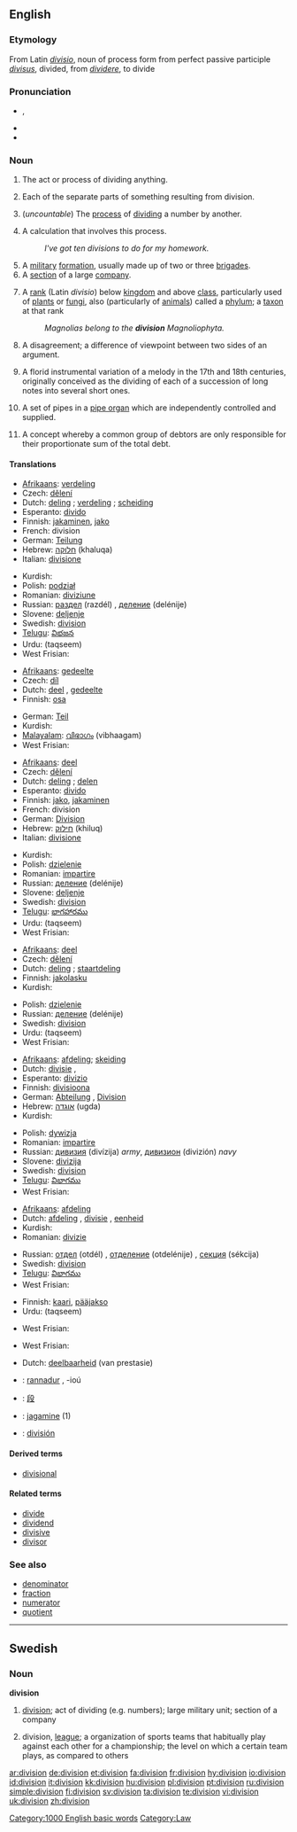 {{see|división}}
==English==

===Etymology===
From Latin ''[[divisio]]'', noun of process form from perfect passive participle ''[[divisus]]'', divided, from ''[[dividere]]'', to divide

===Pronunciation===
* {{IPA|/dɪˈvɪʒən/}}, {{SAMPA|/dI"vIZ@n/}}
* {{audio|en-us-division.ogg|Audio (US)}}
* {{rhymes|ɪʒən}}

===Noun===
{{en-noun|s|-}}

# {{uncountable}} The act or process of dividing anything.
# Each of the separate parts of something resulting from division.
# {{arithmetic}} (''uncountable'') The [[process]] of [[divide|dividing]] a number by another.
# {{arithmetic}} A calculation that involves this process.
#: ''I've got ten divisions to do for my homework.''
# A [[military]] [[formation]], usually made up of two or three [[brigade]]s.
# A [[section]] of a large [[company]].
# {{context|biology|taxonomy}} A [[rank]] (Latin ''divisio'') below [[kingdom]] and above [[class]], particularly used of [[plant|plants]] or [[fungus|fungi]], also (particularly of [[animal]]s) called a [[phylum]]; a [[taxon]] at that rank
#: ''Magnolias belong to the '''division''' Magnoliophyta.''
# A disagreement; a difference of viewpoint between two sides of an argument.
# {{music}} A florid instrumental variation of a melody in the 17th and 18th centuries, originally conceived as the dividing of each of a succession of long notes into several short ones.
# {{music}} A set of pipes in a [[pipe organ]] which are independently controlled and supplied.
# {{law}} A concept whereby a common group of debtors are only responsible for their proportionate sum of the total debt.

====Translations====
{{trans-top|act or process of dividing anything}}
* [[Afrikaans]]: [[verdeling]]
* Czech: [[dělení]] {{n}}
* Dutch: [[deling]] {{f}}; [[verdeling]] {{f}}; [[scheiding]] {{f}}
* Esperanto: [[divido]]
* Finnish: [[jakaminen]], [[jako]]
* French: division {{f}}
* German: [[Teilung]] {{f}}
* Hebrew: [[חלוקה]] (khaluqa) {{f}}
* Italian: [[divisione]] {{f}}
{{trans-mid}}
* Kurdish: {{KUchar|[[دابه‌ش]]}}
* Polish: [[podział]] {{m}}
* Romanian: [[diviziune]] {{f}}
* Russian: [[раздел]] (razdél) {{m}}, [[деление]] (delénije) {{n}}
* Slovene: [[deljenje]] {{n}}
* Swedish: [[division#Swedish|division]] {{c}}
* [[Telugu]]: [[విభజన]]
* Urdu: {{ur-Arab|[[تقسیم]]}} (taqseem) {{f}}
* West Frisian: {{t|fy|yndieling|c}}
{{trans-bottom}}

{{trans-top|each of the parts resulting from division}}
* [[Afrikaans]]: [[gedeelte]]
* Czech: [[díl]] {{m}}
* Dutch: [[deel]] {{n}}, [[gedeelte]] {{n}}
* Finnish: [[osa]]
{{trans-mid}}
* German: [[Teil]] {{m}}
* Kurdish: {{KUchar|[[به‌ش]]}}
* [[Malayalam]]: [[വിഭാഗം]] (vibhaagam)
* West Frisian: {{t|fy|ôfdieling|c}}
{{trans-bottom}}

{{trans-top|arithmetic: process of dividing a number by another}}
* [[Afrikaans]]: [[deel]]
* Czech: [[dělení]] {{n}}
* Dutch: [[deling]] {{f}}; [[delen]] {{n}}
* Esperanto: [[divido]]
* Finnish: [[jako]], [[jakaminen]]
* French: division {{f}}
* German: [[Division]] {{f}}
* Hebrew: [[חילוק]] (khiluq) {{m}}
* Italian: [[divisione]] {{f}}
{{trans-mid}}
* Kurdish: {{KUchar|[[دابه‌ش]]}}
* Polish: [[dzielenie]] {{n}}
* Romanian: [[impartire]] {{f}}
* Russian: [[деление]] (delénije) {{n}}
* Slovene: [[deljenje]] {{n}}
* Swedish: [[division#Swedish|division]] {{c}}
* [[Telugu]]: [[భాగహారము]]
* Urdu: {{ur-Arab|[[تقسیم]]}} (taqseem) {{f}}
* West Frisian: {{t|fy|dieling|c}}
{{trans-bottom}}

{{trans-top|arithmetic: calculation involving this process}}
* [[Afrikaans]]: [[deel]]
* Czech: [[dělení]] {{n}}
* Dutch: [[deling]] {{f}}; [[staartdeling]] {{f}}
* Finnish: [[jakolasku]]
* Kurdish: {{KUchar|[[دابه‌ش]]}}
{{trans-mid}}
* Polish: [[dzielenie]] {{n}}
* Russian: [[деление]] (delénije) {{n}}
* Swedish: [[division#Swedish|division]] {{c}}
* Urdu: {{ur-Arab|[[تقسیم]]}} (taqseem) {{f}}
* West Frisian: {{t|fy|dieling|c}}
{{trans-bottom}}

{{trans-top|large military unit}}
* [[Afrikaans]]: [[afdeling]]; [[skeiding]]
* Dutch: [[divisie]] {{f}},
* Esperanto: [[divizio]]
* Finnish: [[divisioona]]
* German: [[Abteilung]] {{f}}, [[Division]] {{f}}
* Hebrew: [[אוגדה]] (ugda) {{f}}
* Kurdish: {{KUchar|[[فرقه‌]]}}
{{trans-mid}}
* Polish: [[dywizja]] {{f}}
* Romanian: [[impartire]] {{f}}
* Russian: [[дивизия]] (divízija) {{f}} ''army'', [[дивизион]] (divizión) {{m}} ''navy''
* Slovene: [[divizija]] {{f}}
* Swedish: [[division#Swedish|division]] {{c}}
* [[Telugu]]: [[విభాగము]]
* West Frisian: {{t|fy|divyzje|c}}
{{trans-bottom}}

{{trans-top|section of a large company}}
* [[Afrikaans]]: [[afdeling]]
* Dutch: [[afdeling]] {{f}}, [[divisie]] {{f}}, [[eenheid]] {{f}}
* Kurdish: {{KUchar|[[به‌ش]]}}
* Romanian: [[divizie]] {{f}}
{{trans-mid}}
* Russian: [[отдел]] (otdél) {{m}}, [[отделение]] (otdelénije) {{n}}, [[секция]] (sékcija) {{f}}
* Swedish: [[division#Swedish|division]] {{c}}
* [[Telugu]]: [[విభాగము]]
* West Frisian: {{t|fy|divyzje|c}}
{{trans-bottom}}

{{trans-top|biology: taxonomic classification of plants}}
* Finnish: [[kaari]], [[pääjakso]]
* Urdu: {{ur-Arab|[[تقسیم]]}} (taqseem) {{f}}
{{trans-mid}}
* West Frisian: {{t|fy|klasse|c}}
{{trans-bottom}}

{{trans-top|disagreement; a difference of viewpoint}}
* West Frisian: {{t|fy|ôfstimming|c}}
{{trans-mid}}
{{trans-bottom}}

{{trans-top|law: concept of separate responsibility}}
* Dutch: [[deelbaarheid]] (van prestasie) {{f}}
{{trans-mid}}
{{trans-bottom}}

{{checktrans}}
* {{ttbc|Breton}}: [[rannadur]] {{m}}, -ioú {{p}}
* {{ttbc|CJKV Characters}}: [[段]]
* {{ttbc|Estonian}}: [[jagamine]] (1)
* {{ttbc|Spanish}}: [[división]] {{f}}

====Derived terms====
* [[divisional]]

====Related terms====
* [[divide]]
* [[dividend]]
* [[divisive]]
* [[divisor]]

===See also===
* [[denominator]]
* [[fraction]]
* [[numerator]]
* [[quotient]]

[[Category:1000 English basic words]]
[[Category:Law]]

----

==Swedish==

===Noun===
{{sv-noun-reg-r-c|2=divisione}}
'''division''' {{c}}

# [[division#English|division]]; act of dividing (e.g. numbers); large military unit; section of a company
# {{sports}} division, [[league]]; a organization of sports teams that habitually play against each other for a championship; the level on which a certain team plays, as compared to others

[[ar:division]]
[[de:division]]
[[et:division]]
[[fa:division]]
[[fr:division]]
[[hy:division]]
[[io:division]]
[[id:division]]
[[it:division]]
[[kk:division]]
[[hu:division]]
[[pl:division]]
[[pt:division]]
[[ru:division]]
[[simple:division]]
[[fi:division]]
[[sv:division]]
[[ta:division]]
[[te:division]]
[[vi:division]]
[[uk:division]]
[[zh:division]]